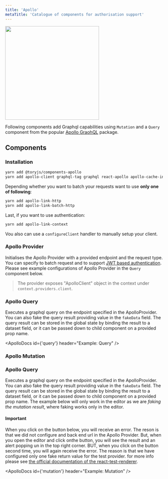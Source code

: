 ```yaml
---
title: 'Apollo'
metaTitle: 'Catalogue of components for authorisation support'
---
```



<img width="300" src="https://cdn-images-1.medium.com/max/1600/1*BIR94Q8MDPonvvFtsnUYLg.png" />

Following components add Graphql capabilities using `Mutation` and a `Query` component from the popular [Apollo GraohQL](https://www.apollographql.com) package.

<h2 className="ui header">
  <i className="cogs icon"></i>
  <div className="content">
    Components
  </div>
</h2>

### Installation

```bash
yarn add @toryjs/components-apollo
yarn add apollo-client graphql-tag graphql react-apollo apollo-cache-inmemory
```

Depending whether you want to batch your requests want to use **only one of following**:

```bash
yarn add apollo-link-http
yarn add apollo-link-batch-http 
```

Last, if you want to use authentication:

```bash
yarn add apollo-link-context 
```

Vou also can use a `configureClient` handler to manually setup your client.

### Apollo Provider

Initialises the Apollo Provider with a provided endpoint and the request type. 
You can specify to batch request and to support [JWT based authentication](https://jwt.io/introduction/).
Please see example configurations of Apollo Provider in the `Query` component below.

> The provider exposes "ApolloClient" object in the context under `context.providers.client`.

<ApolloProps name="ApolloProvider" />

### Apollo Query

Executes a graphql query on the endpoint specified in the ApolloProvider. 
You can also fake the query result providing value in the `fakeData` field.
The query result can be stored in the global state by binding the result to a dataset field,
or it can be passed down to child component on a provided prop name.

<ApolloDocs id={'query'} header="Example: Query" />

<ApolloProps name="ApolloQuery" />

### Apollo Mutation

### Apollo Query

Executes a graphql query on the endpoint specified in the ApolloProvider. 
You can also fake the query result providing value in the `fakeData` field.
The query result can be stored in the global state by binding the result to a dataset field,
or it can be passed down to child component on a provided prop name. The example below
will only work in the editor as we are <i>faking the mutation result</i>, where faking
works only in the editor.

#### Important

When you click on the button below, you will receive an error. The reson is that we did not 
configure and back end url in the Apollo Provider. But, when you open the editor and click onthe button,
you will see the result and an alert popping un in the top right corner. 
BUT, when you click on the button second time, you will again receive the error. The 
reason is that we have configured only one fake return value for the test provider.
for more info please see [the official documentation of the react-test-renderer](https://reactjs.org/docs/test-renderer.html).

<ApolloDocs id={'mutation'} header="Example: Mutation" />

<ApolloProps name="ApolloMutation" />





